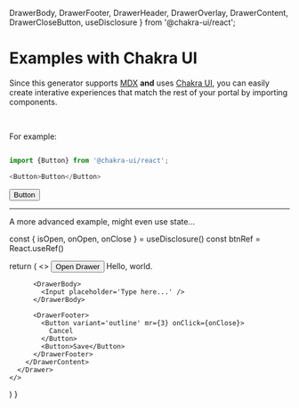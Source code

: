   DrawerBody,
  DrawerFooter,
  DrawerHeader,
  DrawerOverlay,
  DrawerContent,
  DrawerCloseButton, 
  useDisclosure
} from '@chakra-ui/react';


<Container>


# Examples with Chakra UI

Since this generator supports [MDX](https://mdxjs.com/) **and** uses [Chakra UI](https://v2.chakra-ui.com/), you can easily create interative experiences that match the rest of your portal by importing components.

<br />

For example:
<br />

```js

import {Button} from '@chakra-ui/react';

<Button>Button</Button>

```

<Button my={2}>Button</Button>


<hr />


A more advanced example, might even use state...

  const { isOpen, onOpen, onClose } = useDisclosure()
  const btnRef = React.useRef()

  return (
    <>
      <Button ref={btnRef} colorScheme='teal' onClick={onOpen} my={4}>
        Open Drawer
      </Button>
      <Drawer
        isOpen={isOpen}
        placement='right'
        onClose={onClose}
        finalFocusRef={btnRef}
      >
        <DrawerOverlay />
        <DrawerContent>
          <DrawerCloseButton />
          <DrawerHeader>Hello, world.</DrawerHeader>

          <DrawerBody>
            <Input placeholder='Type here...' />
          </DrawerBody>

          <DrawerFooter>
            <Button variant='outline' mr={3} onClick={onClose}>
              Cancel
            </Button>
            <Button>Save</Button>
          </DrawerFooter>
        </DrawerContent>
      </Drawer>
    </>
  )
}

<DrawerExample />





</Container>
